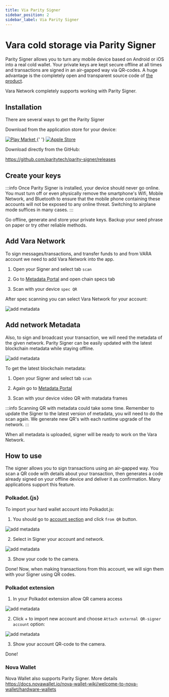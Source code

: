 ```yaml
---
title: Via Parity Signer
sidebar_position: 2
sidebar_label: Via Parity Signer
---
```



# Vara cold storage via Parity Signer

Parity Signer allows you to turn any mobile device based on Android or iOS into a real cold wallet. Your private keys are kept secure offline at all times and transactions are signed in an air-gapped way via QR-codes. A huge advantage is the completely open and transparent source code of [the product](https://github.com/paritytech/parity-signer).

Vara Network completely supports working with Parity Signer.

## Installation

There are several ways to get the Parity Signer

Download from the application store for your device:

<div align="left">
  <a href="https://play.google.com/store/apps/details?id=io.parity.signer">
    <img src={googleURL} alt="Play Market" />
  </a>{' '}
  <a href="https://itunes.apple.com/us/app/parity-signer/id1218174838">
    <img src={appleURL} alt="Apple Store" />
  </a>
</div>

Download directly from the GitHub:

https://github.com/paritytech/parity-signer/releases

## Create your keys

:::info
Once Parity Signer is installed, your device should never go online. You must turn off or even physically remove the smartphone's Wifi, Mobile Network, and Bluetooth to ensure that the mobile phone containing these accounts will not be exposed to any online threat. Switching to airplane mode suffices in many cases.
:::

Go offline, generate and store your private keys. Backup your seed phrase on paper or try other reliable methods.

## Add Vara Network

To sign messages/transactions, and transfer funds to and from VARA account we need to add Vara Network into the app.

1. Open your Signer and select tab `scan`

2. Go to [Metadata Portal](https://metadata.vara-network.io/#/vara) and open chain specs tab

3. Scan with your device `spec QR`

After spec scanning you can select Vara Network for your account:

![add metadata](./img/signer-acc0.png)

## Add network Metadata

Also, to sign and broadcast your transaction, we will need the metadata of the given network. Parity Signer can be easily updated with the latest blockchain metadata while staying offline.

![add metadata](./img/parity-signer-phone-4.png)

To get the latest blockchain metadata:

1. Open your Signer and select tab `scan`

2. Again go to [Metadata Portal](https://metadata.vara-network.io/#/vara)

3. Scan with your device video QR with matadata frames

:::info
Scanning QR with metadata could take some time. Remember to update the Signer to the latest version of metadata, you will need to do the scan again. We generate new QR's with each runtime upgrade of the network.
:::

When all metadata is uploaded, signer will be ready to work on the Vara Network.

## How to use

The signer allows you to sign transactions using an air-gapped way. You scan a QR code with details about your transaction, then generates a code already signed on your offline device and deliver it as confirmation. Many applications support this feature.

### Polkadot.{js}

To import your hard wallet account into Polkadot.js:

1. You should go to [account section](https://polkadot.js.org/apps/#/accounts) and click `from QR` button.

![add metadata](./img/polkadtot-via-qr.png)

2. Select in Signer your account and network.

![add metadata](./img/signer-acc.png)

3. Show your code to the camera.

Done! Now, when making transactions from this account, we will sign them with your Signer using QR codes.

### Polkadot extension

1. In your Polkadot extension allow QR camera access

![add metadata](./img/p-ext-1.png)

2. Click <keyboard>+</keyboard> to import new account and choose `Attach external QR-signer account` option:

![add metadata](./img/p-ext-2.png)

3. Show your account QR-code to the camera.

Done!

### Nova Wallet

Nova Wallet also supports Parity Signer. More details https://docs.novawallet.io/nova-wallet-wiki/welcome-to-nova-wallet/hardware-wallets
